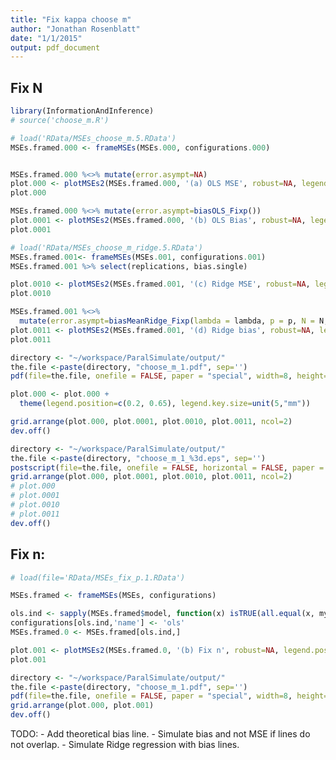 ```yaml
---
title: "Fix kappa choose m"
author: "Jonathan Rosenblatt"
date: "1/1/2015"
output: pdf_document
---
```

## Fix N

```r
library(InformationAndInference)
# source('choose_m.R')
```



```r
# load('RData/MSEs_choose_m.5.RData')
MSEs.framed.000 <- frameMSEs(MSEs.000, configurations.000)


MSEs.framed.000 %<>% mutate(error.asympt=NA)
plot.000 <- plotMSEs2(MSEs.framed.000, '(a) OLS MSE', robust=NA, legend.position='none', jitter=0, line=TRUE, fix='Np', center='MSE')
plot.000

MSEs.framed.000 %<>% mutate(error.asympt=biasOLS_Fixp())
plot.0001 <- plotMSEs2(MSEs.framed.000, '(b) OLS Bias', robust=NA, legend.position='none', jitter=0, line=TRUE, fix='Np', center='bias.mean')
plot.0001
```



```r
# load('RData/MSEs_choose_m_ridge.5.RData')
MSEs.framed.001<- frameMSEs(MSEs.001, configurations.001)
MSEs.framed.001 %>% select(replications, bias.single)

plot.0010 <- plotMSEs2(MSEs.framed.001, '(c) Ridge MSE', robust=NA, legend.position='none', jitter=0, line=TRUE, fix='Np', center='MSE')
plot.0010

MSEs.framed.001 %<>% 
  mutate(error.asympt=biasMeanRidge_Fixp(lambda = lambda, p = p, N = N, m = m, beta = beta.star))
plot.0011 <- plotMSEs2(MSEs.framed.001, '(d) Ridge bias', robust=NA, legend.position='none',  jitter=0, line=TRUE, fix='Np', center='bias.mean')
plot.0011
```


```r
directory <- "~/workspace/ParalSimulate/output/"
the.file <-paste(directory, "choose_m_1.pdf", sep='')
pdf(file=the.file, onefile = FALSE, paper = "special", width=8, height=8)

plot.000 <- plot.000 +
  theme(legend.position=c(0.2, 0.65), legend.key.size=unit(5,"mm"))

grid.arrange(plot.000, plot.0001, plot.0010, plot.0011, ncol=2)
dev.off()
```



```r
directory <- "~/workspace/ParalSimulate/output/"
the.file <-paste(directory, "choose_m_1_%3d.eps", sep='')
postscript(file=the.file, onefile = FALSE, horizontal = FALSE, paper = "special", width=8, height=8)
grid.arrange(plot.000, plot.0001, plot.0010, plot.0011, ncol=2)
# plot.000
# plot.0001
# plot.0010
# plot.0011
dev.off()
```











## Fix n:
```r
# load(file='RData/MSEs_fix_p.1.RData') 

MSEs.framed <- frameMSEs(MSEs, configurations)

ols.ind <- sapply(MSEs.framed$model, function(x) isTRUE(all.equal(x, my.ols))) 
configurations[ols.ind,'name'] <- 'ols'
MSEs.framed.0 <- MSEs.framed[ols.ind,]
```

```r
plot.001 <- plotMSEs2(MSEs.framed.0, '(b) Fix n', robust=NA, legend.position='right', y.lim=c(0,3), jitter=0, line=TRUE, fix='n')
plot.001
```

```r
directory <- "~/workspace/ParalSimulate/output/"
the.file <-paste(directory, "choose_m_1.pdf", sep='')
pdf(file=the.file, onefile = FALSE, paper = "special", width=8, height=8)
grid.arrange(plot.000, plot.001)
dev.off()
```

TODO: 
- Add theoretical bias line.
- Simulate bias and not MSE if lines do not overlap.
- Simulate Ridge regression with bias lines.
